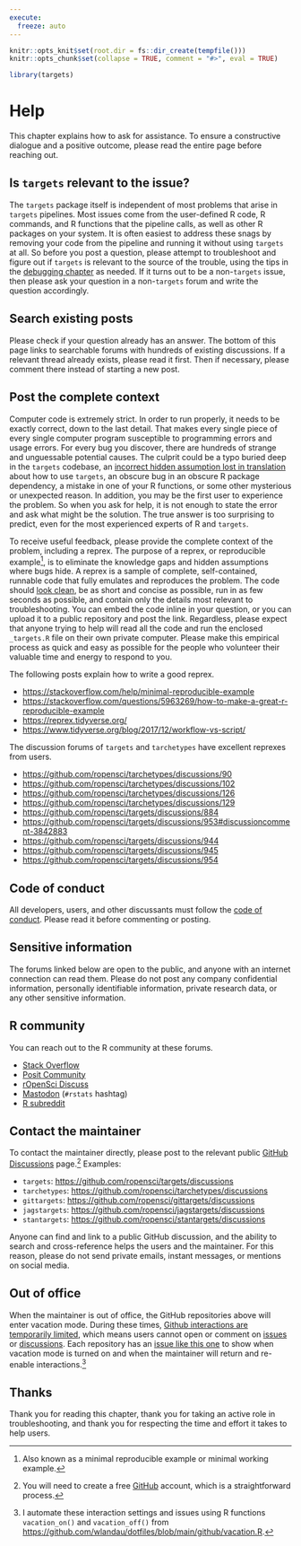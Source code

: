 ```yaml
---
execute:
  freeze: auto
---
```


```r
knitr::opts_knit$set(root.dir = fs::dir_create(tempfile()))
knitr::opts_chunk$set(collapse = TRUE, comment = "#>", eval = TRUE)
```

```r
library(targets)
```

# Help {#help}

This chapter explains how to ask for assistance. To ensure a constructive dialogue and a positive outcome, please read the entire page before reaching out.

## Is `targets` relevant to the issue?

The `targets` package itself is independent of most problems that arise in `targets` pipelines. Most issues come from the user-defined R code, R commands, and R functions that the pipeline calls, as well as other R packages on your system. It is often easiest to address these snags by removing your code from the pipeline and running it without using `targets` at all. So before you post a question, please attempt to troubleshoot and figure out if `targets` is relevant to the source of the trouble, using the tips in the [debugging chapter](#debugging) as needed. If it turns out to be a non-`targets` issue, then please ask your question in a non-`targets` forum and write the question accordingly.

## Search existing posts

Please check if your question already has an answer. The bottom of this page links to searchable forums with hundreds of existing discussions. If a relevant thread already exists, please read it first. Then if necessary, please comment there instead of starting a new post.

## Post the complete context

Computer code is extremely strict. In order to run properly, it needs to be exactly correct, down to the last detail. That makes every single piece of every single computer program susceptible to programming errors and usage errors. For every bug you discover, there are hundreds of strange and unguessable potential causes. The culprit could be a typo buried deep in the `targets` codebase, an [incorrect hidden assumption lost in translation](https://youtu.be/2ve20PVNZ18?t=52) about how to use `targets`, an obscure bug in an obscure R package dependency, a mistake in one of your R functions, or some other mysterious or unexpected reason. In addition, you may be the first user to experience the problem. So when you ask for help, it is not enough to state the error and ask what might be the solution. The true answer is too surprising to predict, even for the most experienced experts of R and `targets`.

To receive useful feedback, please provide the complete context of the problem, including a reprex. The purpose of a reprex, or reproducible example^[Also known as a minimal reproducible example or minimal working example.], is to eliminate the knowledge gaps and hidden assumptions where bugs hide. A reprex is a sample of complete, self-contained, runnable code that fully emulates and reproduces the problem. The code should [look clean](https://style.tidyverse.org/), be as short and concise as possible, run in as few seconds as possible, and contain only the details most relevant to troubleshooting. You can embed the code inline in your question, or you can upload it to a public repository and post the link. Regardless, please expect that anyone trying to help will read all the code and run the enclosed `_targets.R` file on their own private computer. Please make this empirical process as quick and easy as possible for the people who volunteer their valuable time and energy to respond to you.

The following posts explain how to write a good reprex.

  * <https://stackoverflow.com/help/minimal-reproducible-example>
  * <https://stackoverflow.com/questions/5963269/how-to-make-a-great-r-reproducible-example>
  * <https://reprex.tidyverse.org/>
  * <https://www.tidyverse.org/blog/2017/12/workflow-vs-script/>

The discussion forums of `targets` and `tarchetypes` have excellent reprexes from users.

  * <https://github.com/ropensci/tarchetypes/discussions/90>
  * <https://github.com/ropensci/tarchetypes/discussions/102>
  * <https://github.com/ropensci/tarchetypes/discussions/126>
  * <https://github.com/ropensci/tarchetypes/discussions/129>
  * <https://github.com/ropensci/targets/discussions/884>
  * <https://github.com/ropensci/targets/discussions/953#discussioncomment-3842883>
  * <https://github.com/ropensci/targets/discussions/944>
  * <https://github.com/ropensci/targets/discussions/945>
  * <https://github.com/ropensci/targets/discussions/954>

## Code of conduct

All developers, users, and other discussants must follow the [code of conduct](https://ropensci.org/code-of-conduct/). Please read it before commenting or posting.

## Sensitive information

The forums linked below are open to the public, and anyone with an internet connection can read them. Please do not post any company confidential information, personally identifiable information, private research data, or any other sensitive information.

## R community

You can reach out to the R community at these forums.

* [Stack Overflow](https://stackoverflow.com/)
* [Posit Community](https://community.rstudio.com/)
* [rOpenSci Discuss](https://discuss.ropensci.org)
* [Mastodon](https://mastodon.social) (`#rstats` hashtag)
* [R subreddit](https://www.reddit.com/r/rstats/)

## Contact the maintainer

To contact the maintainer directly, please post to the relevant public [GitHub Discussions](https://github.com/features/discussions) page.^[You will need to create a free [GitHub](https://github.com/) account, which is a straightforward process.] Examples:

* `targets`: <https://github.com/ropensci/targets/discussions>
* `tarchetypes`: <https://github.com/ropensci/tarchetypes/discussions>
* `gittargets`: <https://github.com/ropensci/gittargets/discussions>
* `jagstargets`: <https://github.com/ropensci/jagstargets/discussions>
* `stantargets`: <https://github.com/ropensci/stantargets/discussions>

Anyone can find and link to a public GitHub discussion, and the ability to search and cross-reference helps the users and the maintainer. For this reason, please do not send private emails, instant messages, or mentions on social media.

## Out of office

When the maintainer is out of office, the GitHub repositories above will enter vacation mode. During these times, [Github interactions are temporarily limited](https://docs.github.com/en/communities/moderating-comments-and-conversations/limiting-interactions-in-your-repository), which means users cannot open or comment on [issues](https://docs.github.com/en/issues/tracking-your-work-with-issues/about-issues) or [discussions](https://docs.github.com/en/discussions). Each repository has an [issue like this one](https://github.com/ropensci/targets/issues/1007) to show when vacation mode is turned on and when the maintainer will return and re-enable interactions.^[I automate these interaction settings and issues using R functions `vacation_on()` and `vacation_off()` from <https://github.com/wlandau/dotfiles/blob/main/github/vacation.R>.]

## Thanks

Thank you for reading this chapter, thank you for taking an active role in troubleshooting, and thank you for respecting the time and effort it takes to help users.
